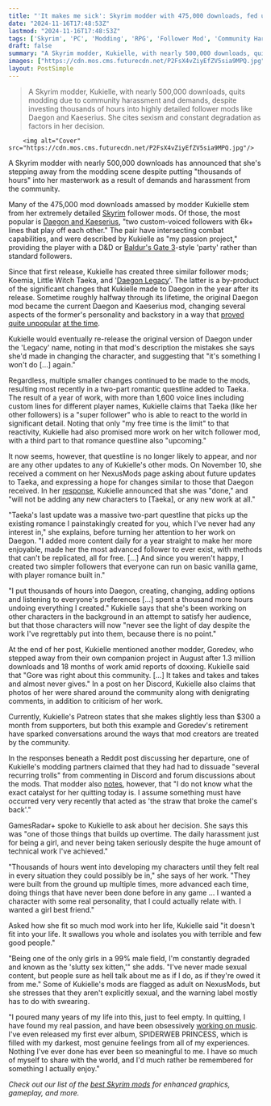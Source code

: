 ```yaml
---
title: "'It makes me sick': Skyrim modder with 475,000 downloads, fed up with 'daily harassment,' abandons modding after 'thousands of hours' of work on what she calls 'the most advanced follower to ever exist'"
date: "2024-11-16T17:48:53Z"
lastmod: "2024-11-16T17:48:53Z"
tags: ['Skyrim', 'PC', 'Modding', 'RPG', 'Follower Mod', 'Community Harassment']
draft: false
summary: "A Skyrim modder, Kukielle, with nearly 500,000 downloads, quits modding due to community harassment and demands, despite investing thousands of hours into highly detailed follower mods like Daegon and Kaeserius.  She cites sexism and constant degradation as factors in her decision."
images: ["https://cdn.mos.cms.futurecdn.net/P2FsX4vZiyEfZV5sia9MPQ.jpg"]
layout: PostSimple
---
```

> A Skyrim modder, Kukielle, with nearly 500,000 downloads, quits modding due to community harassment and demands, despite investing thousands of hours into highly detailed follower mods like Daegon and Kaeserius.  She cites sexism and constant degradation as factors in her decision.


        <img alt="Cover" src="https://cdn.mos.cms.futurecdn.net/P2FsX4vZiyEfZV5sia9MPQ.jpg"/>
        
A Skyrim modder with nearly 500,000 downloads has announced that she's stepping away from the modding scene despite putting "thousands of hours" into her masterwork as a result of demands and harassment from the community.

Many of the 475,000 mod downloads amassed by modder Kukielle stem from her extremely detailed [Skyrim](https://www.gamesradar.com/skyrim-guide/) follower mods. Of those, the most popular is [<u>Daegon and Kaeserius</u>](https://www.nexusmods.com/skyrimspecialedition/mods/78745/?tab=description), "two custom-voiced followers with 6k+ lines that play off each other." The pair have intersecting combat capabilities, and were described by Kukielle as "my passion project," providing the player with a D&D or [Baldur's Gate 3](https://www.gamesradar.com/baldurs-gate-3-guide/)-style 'party' rather than standard followers.

Since that first release, Kukielle has created three similar follower mods; Koemia, Little Witch Taeka, and '[Daegon Legacy](https://www.nexusmods.com/skyrimspecialedition/mods/112097?tab=description)'. The latter is a by-product of the significant changes that Kukielle made to Daegon in the year after its release. Sometime roughly halfway through its lifetime, the original Daegon mod became the current Daegon and Kaeserius mod, changing several aspects of the former's personality and backstory in a way that [<u>proved quite unpopular</u>](https://www.reddit.com/r/skyrimmods/comments/15pnb5n/sad_about_daegon/) [<u>at the time</u>](https://www.reddit.com/r/skyrimmods/comments/17jdnl1/ive_been_away_from_the_community_for_awhile_but/). 

Kukielle would eventually re-release the original version of Daegon under the 'Legacy' name, noting in that mod's description the mistakes she says she'd made in changing the character, and suggesting that "it's something I won't do [...] again."

Regardless, multiple smaller changes continued to be made to the mods, resulting most recently in a two-part romantic questline added to Taeka. The result of a year of work, with more than 1,600 voice lines including custom lines for different player names, Kukielle claims that Taeka (like her other followers) is a "super follower" who is able to react to the world in significant detail. Noting that only "my free time is the limit" to that reactivity, Kukielle had also promised more work on her witch follower mod, with a third part to that romance questline also "upcoming."

It now seems, however, that questline is no longer likely to appear, and nor are any other updates to any of Kukielle's other mods. On November 10, she received a comment on her NexusMods page asking about future updates to Taeka, and expressing a hope for changes similar to those that Daegon received. In her [<u>response</u>](https://www.nexusmods.com/skyrimspecialedition/mods/108156?tab=posts), Kukielle announced that she was "done," and "will not be adding any new characters to [Taeka], or any new work at all."

"Taeka's last update was a massive two-part questline that picks up the existing romance I painstakingly created for you, which I've never had any interest in," she explains, before turning her attention to her work on Daegon. "I added more content daily for a year straight to make her more enjoyable, made her the most advanced follower to ever exist, with methods that can't be replicated, all for free. [...] And since you weren't happy, I created two simpler followers that everyone can run on basic vanilla game, with player romance built in."

"I put thousands of hours into Daegon, creating, changing, adding options and listening to everyone's preferences [...] spent a thousand more hours undoing everything I created." Kukielle says that she's been working on other characters in the background in an attempt to satisfy her audience, but that those characters will now "never see the light of day despite the work I've regrettably put into them, because there is no point."



At the end of her post, Kukielle mentioned another modder, Goredev, who stepped away from their own companion project in August after 1.3 million downloads and 18 months of work amid reports of doxxing. Kukielle said that "Gore was right about this community. [...] It takes and takes and takes and almost never gives." In a post on her Discord, Kukielle also claims that photos of her were shared around the community along with denigrating comments, in addition to criticism of her work. 

Currently, Kukielle's Patreon states that she makes slightly less than $300 a month from supporters, but both this example and Goredev's retirement have sparked conversations around the ways that mod creators are treated by the community. 

In the responses beneath a Reddit post discussing her departure, one of Kukielle's modding partners claimed that they had had to dissuade "several recurring trolls" from commenting in Discord and forum discussions about the mods. That modder also [<u>notes</u>](https://www.reddit.com/r/skyrimmods/comments/1go6ntg/comment/lwicvp6/?utm_source=share&utm_medium=web3x&utm_name=web3xcss&utm_term=1&utm_content=share_button), however, that "I do not know what the exact catalyst for her quitting today is. I assume something must have occurred very very recently that acted as 'the straw that broke the camel's back'." 

GamesRadar+ spoke to Kukielle to ask about her decision. She says this was "one of those things that builds up overtime. The daily harassment just for being a girl, and never being taken seriously despite the huge amount of technical work I've achieved."

"Thousands of hours went into developing my characters until they felt real in every situation they could possibly be in," she says of her work. "They were built from the ground up multiple times, more advanced each time, doing things that have never been done before in any game ... I wanted a character with some real personality, that I could actually relate with. I wanted a girl best friend."

Asked how she fit so much mod work into her life, Kukielle said "it doesn't fit into your life. It swallows you whole and isolates you with terrible and few good people." 

"Being one of the only girls in a 99% male field, I'm constantly degraded and known as the 'slutty sex kitten,'" she adds. "I've never made sexual content, but people sure as hell talk about me as if I do, as if they're owed it from me." Some of Kukielle's mods are flagged as adult on NexusMods, but she stresses that they aren't explicitly sexual, and the warning label mostly has to do with swearing.

"I poured many years of my life into this, just to feel empty. In quitting, I have found my real passion, and have been obsessively [working on music](https://www.youtube.com/channel/UCqwchfbSVSfmpLMGe1fhE0w). I've even released my first ever album, SPIDERWEB PRINCESS, which is filled with my darkest, most genuine feelings from all of my experiences. Nothing I've ever done has ever been so meaningful to me. I have so much of myself to share with the world, and I'd much rather be remembered for something I actually enjoy."

*Check out our list of the *[<em>best Skyrim mods</em>](https://www.gamesradar.com/best-skyrim-mods/)* for enhanced graphics, gameplay, and more.*
        
